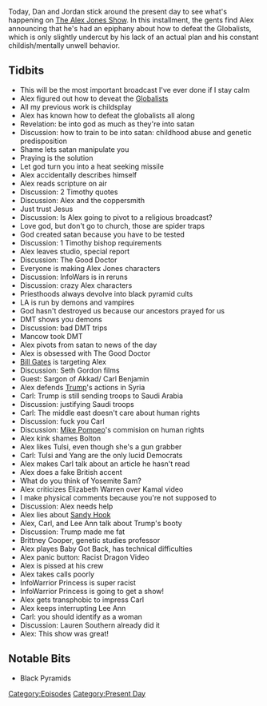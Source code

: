 {{DEFAULTSORT:
    #_EPISODE_0357:October 16, 2019
}}{{Episode
    | title           = October 16, 2019
    | caption         = Listen to this episode on [https://knowledgefight.libsyn.com/knowledge-fight-october-16-2019 Libsyn] [https://open.spotify.com/episode/1Kotp639mXcfoauOZIHPHf Spotify], Read the [[Transcript/357: October 16, 2019|Unofficial Transcript]]
    | episodeNumber   = 357
    | length          = 02:01:43
    | airDate         = October 18, 2019
    | coverageDate    = October 16, 2019
    | episodeType     = [[:Category:Present Day|Present Day]]
    | appearance      = [[Mancow]], [[Bill Gates]], [[Seth Gordon]], [[Sargon of Akkad/Carl Benjamin]], [[Mike Pompeo]], [[Lee Ann McAdoo]], [[Brittney Cooper]], [[InfoWarrior Princess]], [[Lauren Southern]]
    | oocDrop         = I kinda like Trump's butt now
    | previousEpisode = [[356: October 11, 2019]]
    | nextEpisode     = [[358: October 18, 2019]]
}}

{{Stub}}

Today, Dan and Jordan stick around the present day to see what's happening on [[The Alex Jones Show]]. In this installment, the gents find Alex announcing that he's had an epiphany about how to defeat the Globalists, which is only slightly undercut by his lack of an actual plan and his constant childish/mentally unwell behavior.

==Tidbits==

*This will be the most important broadcast I've ever done if I stay calm
*Alex figured out how to deveat the [[Globalists]]
*All my previous work is childsplay
*Alex has known how to defeat the globalists all along
*Revelation: be into god as much as they're into satan
*Discussion: how to train to be into satan: childhood abuse and genetic predisposition
*Shame lets satan manipulate you
*Praying is the solution
*Let god turn you into a heat seeking missile
*Alex accidentally describes himself
*Alex reads scripture on air
*Discussion: 2 Timothy quotes
*Discussion: Alex and the coppersmith
*Just trust Jesus
*Discussion: Is Alex going to pivot to a religious broadcast?
*Love god, but don't go to church, those are spider traps
*God created satan because you have to be tested
*Discussion: 1 Timothy bishop requirements
*Alex leaves studio, special report
*Discussion: The Good Doctor
*Everyone is making Alex Jones characters
*Discussion: InfoWars is in reruns
*Discussion: crazy Alex characters
*Priesthoods always devolve into black pyramid cults
*LA is run by demons and vampires
*God hasn't destroyed us because our ancestors prayed for us
*DMT shows you demons
*Discussion: bad DMT trips
*Mancow took DMT
*Alex pivots from satan to news of the day
*Alex is obsessed with The Good Doctor
*[[Bill Gates]] is targeting Alex
*Discussion: Seth Gordon films
*Guest: Sargon of Akkad/ Carl Benjamin
*Alex defends [[Donald Trump|Trump]]'s actions in Syria
*Carl: Trump is still sending troops to Saudi Arabia
*Discussion: justifying Saudi troops
*Carl: The middle east doesn't care about human rights
*Discussion: fuck you Carl
*Discussion: [[Mike Pompeo]]'s commision on human rights
*Alex kink shames Bolton
*Alex likes Tulsi, even though she's a gun grabber
*Carl: Tulsi and Yang are the only lucid Democrats
*Alex makes Carl talk about an article he hasn't read
*Alex does a fake British accent
*What do you think of Yosemite Sam?
*Alex criticizes Elizabeth Warren over Kamal video
*I make physical comments because you're not supposed to
*Discussion: Alex needs help
*Alex lies about [[The Sandy Hook Elementary Massacre|Sandy Hook]]
*Alex, Carl, and Lee Ann talk about Trump's booty
*Discussion: Trump made me fat
*Brittney Cooper, genetic studies professor
*Alex playes Baby Got Back, has technical difficulties
*Alex panic button: Racist Dragon Video
*Alex is pissed at his crew
*Alex takes calls poorly
*InfoWarrior Princess is super racist
*InfoWarrior Princess is going to get a show!
*Alex gets transphobic to impress Carl
*Alex keeps interrupting Lee Ann
*Carl: you should identify as a woman
*Discussion: Lauren Southern already did it
*Alex: This show was great!

==Notable Bits==

*Black Pyramids

[[Category:Episodes]]
[[Category:Present Day]]
